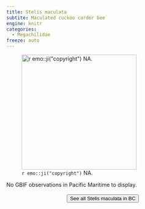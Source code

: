 ```yaml
---
title: Stelis maculata
subtite: Maculated cuckoo carder bee
engine: knitr
categories:
  - Megachilidae
freeze: auto
---
```

![`r emo::ji("copyright")` NA.](/files/no_bee.png){height=300}



No GBIF observations in Pacific Maritime to display.
<br><br>
<center>


<a href="NA"><button type="button" class="btn btn-secondary">See all Stelis maculata in BC <i class="fa-solid fa-arrow-up-right-from-square"></i> </button></a>
</center>
